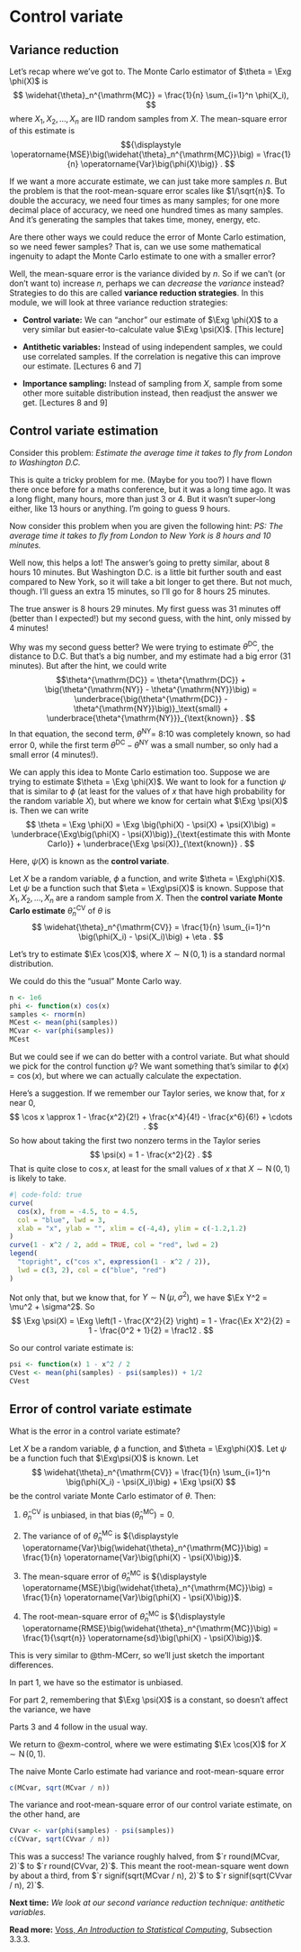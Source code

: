 # Control variate

::: {.hidden}
$$\newcommand{\Exg}{\operatorname{\mathbb{E}}} 
\newcommand{\Ex}{\mathbb{E}} 
\newcommand{\Ind}{\mathbb{I}}
\newcommand{\Var}{\operatorname{Var}}$$
:::

## Variance reduction

Let's recap where we've got to. The Monte Carlo estimator of $\theta = \Exg \phi(X)$ is
$$ \widehat{\theta}_n^{\mathrm{MC}} = \frac{1}{n} \sum_{i=1}^n \phi(X_i), $$
where $X_1, X_2, \dots, X_n$ are IID random samples from $X$.
The mean-square error of this estimate is
$${\displaystyle \operatorname{MSE}\big(\widehat{\theta}_n^{\mathrm{MC}}\big) = \frac{1}{n} \operatorname{Var}\big(\phi(X)\big)} . $$

If we want a more accurate estimate, we can just take more samples $n$. But the problem is that the root-mean-square error scales like $1/\sqrt{n}$. To double the accuracy, we need four times as many samples; for one more decimal place of accuracy, we need one hundred times as many samples. And it's generating the samples that takes time, money, energy, etc.

Are there other ways we could reduce the error of Monte Carlo estimation, so we need fewer samples? That is, can we use some mathematical ingenuity to adapt the Monte Carlo estimate to one with a smaller error?

Well, the mean-square error is the variance divided by $n$. So if we can't (or don't want to) increase $n$, perhaps we can *decrease* the *variance* instead? Strategies to do this are called **variance reduction strategies**. In this module, we will look at three variance reduction strategies:

* **Control variate:** We can "anchor" our estimate of $\Exg \phi(X)$ to a very similar but easier-to-calculate value $\Exg \psi(X)$. [This lecture]

* **Antithetic variables:** Instead of using independent samples, we could use correlated samples. If the correlation is negative this can improve our estimate. [Lectures 6 and 7]

* **Importance sampling:** Instead of sampling from $X$, sample from some other more suitable distribution instead, then readjust the answer we get.
[Lectures 8 and 9]


## Control variate estimation

Consider this problem: *Estimate the average time it takes to fly from London to Washington D.C.*

This is quite a tricky problem for me. (Maybe for you too?) I have flown there once before for a maths conference, but it was a long time ago. It was a long flight, many hours, more than just 3 or 4. But it wasn't super-long either, like 13 hours or anything. I'm going to guess 9 hours.

Now consider this problem when you are given the following hint: *PS: The average time it takes to fly from London to New York is 8 hours and 10 minutes.*

Well now, this helps a lot! The answer's going to pretty similar, about 8 hours 10 minutes. But Washington D.C. is a little bit further south and east compared to New York, so it will take a bit longer to get there. But not much, though. I'll guess an extra 15 minutes, so I'll go for 8 hours 25 minutes.

The true answer is 8 hours 29 minutes. My first guess was 31 minutes off (better than I expected!) but my second guess, with the hint, only missed by 4 minutes!

Why was my second guess better? We were trying to estimate $\theta^{\mathrm{DC}}$, the distance to D.C. But that's a big number, and my estimate had a big error (31 minutes). But after the hint, we could write
$$\theta^{\mathrm{DC}} = \theta^{\mathrm{DC}} + \big(\theta^{\mathrm{NY}} - \theta^{\mathrm{NY}}\big) =  \underbrace{\big(\theta^{\mathrm{DC}} - \theta^{\mathrm{NY}}\big)}_\text{small} + \underbrace{\theta^{\mathrm{NY}}}_{\text{known}} . $$
In that equation, the second term, $\theta^{\mathrm{NY}} =$ 8:10 was completely known, so had error 0, while the first term $\theta^{\mathrm{DC}} - \theta^{\mathrm{NY}}$ was a small number, so only had a small error (4 minutes!).

We can apply this idea to Monte Carlo estimation too. Suppose we are trying to estimate $\theta = \Exg \phi(X)$. We want to look for a function $\psi$ that is similar to $\phi$ (at least for the values of $x$ that have high probability for the random variable $X$), but where we know for certain what $\Exg \psi(X)$ is. Then we can write
$$ \theta = \Exg \phi(X) = \Exg \big(\phi(X) - \psi(X) + \psi(X)\big) = \underbrace{\Exg\big(\phi(X) - \psi(X)\big)}_{\text{estimate this with Monte Carlo}} + \underbrace{\Exg \psi(X)}_{\text{known}} . $$

Here, $\psi(X)$ is known as the **control variate**.

::: {#def-CVest}
Let $X$ be a random variable, $\phi$ a function, and write $\theta = \Exg\phi(X)$. Let $\psi$ be a function such that $\eta = \Exg\psi(X)$ is known. Suppose that $X_1, X_2, \dots, X_n$ are a random sample from $X$. Then the **control variate Monte Carlo estimate** $\widehat\theta_n^{\mathrm{CV}}$ of $\theta$ is
$$ \widehat{\theta}_n^{\mathrm{CV}} = \frac{1}{n} \sum_{i=1}^n \big(\phi(X_i) - \psi(X_i)\big) + \eta . $$
:::

::: {#exm-control}
Let's try to estimate $\Ex \cos(X)$, where $X \sim \operatorname{N}(0,1)$ is a standard normal distribution.

We could do this the "usual" Monte Carlo way.

```r
n <- 1e6
phi <- function(x) cos(x)
samples <- rnorm(n)
MCest <- mean(phi(samples))
MCvar <- var(phi(samples))
MCest
```

But we could see if we can do better with a control variate. But what should we pick for the control function $\psi$? We want something that's similar to $\phi(x) = \cos(x)$, but where we can actually calculate the expectation.

Here's a suggestion. If we remember our Taylor series, we know that, for $x$ near $0$,
$$ \cos x \approx 1 - \frac{x^2}{2!} + \frac{x^4}{4!} - \frac{x^6}{6!} + \cdots . $$
So how about taking the first two nonzero terms in the Taylor series
$$ \psi(x) = 1 - \frac{x^2}{2} . $$
That is quite close to $\cos x$, at least for the small values of $x$ that $X \sim \operatorname{N}(0,1)$ is likely to take.

```r
#| code-fold: true
curve(
  cos(x), from = -4.5, to = 4.5,
  col = "blue", lwd = 3,
  xlab = "x", ylab = "", xlim = c(-4,4), ylim = c(-1.2,1.2)
)
curve(1 - x^2 / 2, add = TRUE, col = "red", lwd = 2)
legend(
  "topright", c("cos x", expression(1 - x^2 / 2)),
  lwd = c(3, 2), col = c("blue", "red")
)
```
Not only that, but we know that, for $Y \sim \operatorname{N}(\mu, \sigma^2)$, we have $\Ex Y^2 = \mu^2 + \sigma^2$. So
$$ \Exg \psi(X) = \Exg \left(1 - \frac{X^2}{2} \right) = 1 - \frac{\Ex X^2}{2} = 1 - \frac{0^2 + 1}{2} = \frac12 . $$

So our control variate estimate is:

```r
psi <- function(x) 1 - x^2 / 2
CVest <- mean(phi(samples) - psi(samples)) + 1/2
CVest
```
:::

## Error of control variate estimate

What is the error in a control variate estimate?

::: {#thm-CVerr}
Let $X$ be a random variable, $\phi$ a function, and $\theta = \Exg\phi(X)$.  Let $\psi$ be a function fuch that $\Exg\psi(X)$ is known. Let
$$ \widehat{\theta}_n^{\mathrm{CV}} = \frac{1}{n} \sum_{i=1}^n \big(\phi(X_i) - \psi(X_i)\big) + \Exg \psi(X) $$
be the control variate Monte Carlo estimator of $\theta$. Then:

1. $\widehat{\theta}_n^{\mathrm{CV}}$ is unbiased, in that $\operatorname{bias}\big(\widehat{\theta}_n^{\mathrm{MC}}\big) = 0$.

1. The variance of of $\widehat{\theta}_n^{\mathrm{MC}}$ is 
${\displaystyle \operatorname{Var}\big(\widehat{\theta}_n^{\mathrm{MC}}\big) = \frac{1}{n} \operatorname{Var}\big(\phi(X) - \psi(X)\big)}$.

1. The mean-square error of $\widehat{\theta}_n^{\mathrm{MC}}$ is 
${\displaystyle \operatorname{MSE}\big(\widehat{\theta}_n^{\mathrm{MC}}\big) = \frac{1}{n} \operatorname{Var}\big(\phi(X) - \psi(X)\big)}$.

1. The root-mean-square error of $\widehat{\theta}_n^{\mathrm{MC}}$ is 
${\displaystyle \operatorname{RMSE}\big(\widehat{\theta}_n^{\mathrm{MC}}\big) = \frac{1}{\sqrt{n}} \operatorname{sd}\big(\phi(X) - \psi(X)\big)}$.
:::

::: {.proof}
This is very similar to @thm-MCerr, so we'll just sketch the important differences.

In part 1, we have
\begin{align*}
\Exg \widehat{\theta}_n^{\mathrm{CV}}
  &= \Exg \left(\frac{1}{n} \sum_{i=1}^n \big(\phi(X_i) - \psi(X_i)\big) + \Exg \psi(X)\right) \\
  &= \frac{1}{n}\Exg \left(\sum_{i=1}^n \big(\phi(X_i) - \psi(X_i)\big)\right) + \Exg \psi(X) \\
  &= \frac{n}{n}\Exg\big(\phi(X) - \psi(X)\big) + \Exg \psi(X) \\
  &= \Exg\phi(X) - \Exg\psi(X) + \Exg\phi(X) \\
  &= \Exg\phi(X) ,
\end{align*}
so the estimator is unbiased.

For part 2, remembering that $\Exg \psi(X)$ is a constant, so doesn't affect the variance, we have
\begin{align*}
\Var \big(\widehat{\theta}_n^{\mathrm{CV}}\big)
&= \Var \left(\frac{1}{n} \sum_{i=1}^n \big(\phi(X_i) - \psi(X_i)\big) + \Exg \psi(X)\right) \\
&= \Big( \frac{1}{n}\Big)^2 \Var \left(\sum_{i=1}^n \big(\phi(X_i) - \psi(X_i)\big) \right) \\
&= \frac{1}{n} \Var \big(\phi(X_i) - \psi(X_i)\big) .
\end{align*}

Parts 3 and 4 follow in the usual way.
:::

::: {#exm-control2}
We return to @exm-control, where we were estimating $\Ex \cos(X)$ for $X \sim \operatorname{N}(0,1)$.

The naive Monte Carlo estimate had variance and root-mean-square error
```r
c(MCvar, sqrt(MCvar / n))
```

The variance and root-mean-square error of our control variate estimate, on the other hand, are

```r
CVvar <- var(phi(samples) - psi(samples))
c(CVvar, sqrt(CVvar / n))
```

This was a success! The variance roughly halved, from $`r round(MCvar, 2)`$ to $`r round(CVvar, 2)`$. This meant the root-mean-square went down by about a third, from $`r signif(sqrt(MCvar / n), 2)`$ to $`r signif(sqrt(CVvar / n), 2)`$.
:::

**Next time:** *We look at our second variance reduction technique: antithetic variables.*

**Read more:** [Voss, *An Introduction to Statistical Computing*](https://leeds.primo.exlibrisgroup.com/permalink/44LEE_INST/1fj430b/cdi_askewsholts_vlebooks_9781118728031), Subsection 3.3.3.